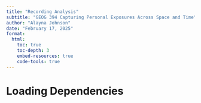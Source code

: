 ```yaml
---
title: "Recording Analysis"
subtitle: "GEOG 394 Capturing Personal Exposures Across Space and Time"
author: "Alayna Johnson"
date: "February 17, 2025"
format:
  html:
    toc: true
    toc-depth: 3
    embed-resources: true
    code-tools: true
---
```


# Loading Dependencies

```r

```

